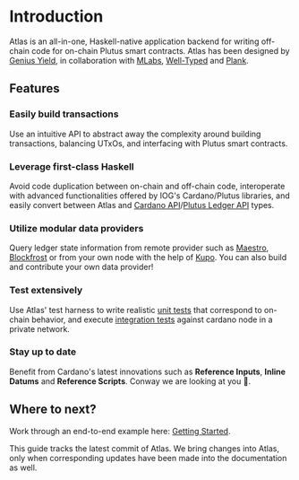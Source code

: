 
# Introduction

Atlas is an all-in-one, Haskell-native application backend for writing off-chain code for on-chain Plutus smart contracts. Atlas has been designed by [Genius Yield](https://www.geniusyield.co/?lng=en), in collaboration with [MLabs](https://mlabs.city/), [Well-Typed](https://well-typed.com/) and [Plank](https://www.joinplank.com/).

## Features

### Easily build transactions
Use an intuitive API to abstract away the complexity around building transactions, balancing UTxOs, and interfacing with Plutus smart contracts.

### Leverage first-class Haskell
Avoid code duplication between on-chain and off-chain code, interoperate with advanced functionalities offered by IOG's Cardano/Plutus libraries, and easily convert between Atlas and [Cardano API](https://github.com/IntersectMBO/cardano-api)/[Plutus Ledger API](https://github.com/IntersectMBO/plutus/tree/master/plutus-ledger-api) types.

### Utilize modular data providers
Query ledger state information from remote provider such as [Maestro](https://www.gomaestro.org/dapp-platform), [Blockfrost](https://blockfrost.io/) or from your own node with the help of [Kupo](https://cardanosolutions.github.io/kupo/). You can also build and contribute your own data provider!

### Test extensively
Use Atlas' test harness to write realistic [unit tests](./getting-started/unit-tests) that correspond to on-chain behavior, and execute [integration tests](./getting-started/integration-tests) against cardano node in a private network.

### Stay up to date
Benefit from Cardano's latest innovations such as **Reference Inputs**, **Inline Datums** and **Reference Scripts**. Conway we are looking at you 👀.

## Where to next?
Work through an end-to-end example here: [Getting Started](./getting-started).

<Callout>

  This guide tracks the latest commit of Atlas. We bring changes into Atlas, only when corresponding updates have been made into the documentation as well.

</Callout>
